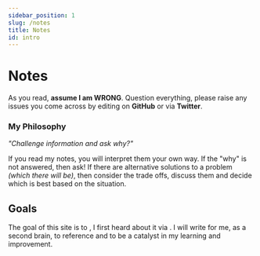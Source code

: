 ```yaml
---
sidebar_position: 1
slug: /notes
title: Notes
id: intro
---
```



# Notes

As you read, **assume I am WRONG**. Question everything, please raise any issues you come across by editing on **<ExternalLink href="https://github.com/theamateurdev/amateurdev">GitHub</ExternalLink>** or via **<ExternalLink href="https://twitter.com/theamateurdev">Twitter</ExternalLink>**.

### My Philosophy

_"Challenge information and ask why?"_

If you read my notes, you will interpret them your own way. If the "why" is not answered, then ask!
If there are alternative solutions to a problem _(which there will be)_, then consider the trade offs, discuss them and decide which is best based on the situation.

## Goals

The goal of this site is to **<ExternalLink text="Learn In Public" href="https://www.swyx.io/learn-in-public"/>**, I first heard about it via <ExternalLink text="Swyx" href="https://twitter.com/swyx"/>.
I will write for me, as a second brain, to reference and to be a catalyst in my learning and improvement.
